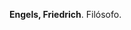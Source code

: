 <noinclude>{{header|1=Friedrich Engels}}</noinclude>

'''Engels, Friedrich'''. Filósofo.

<noinclude>{{footer}}</noinclude>

